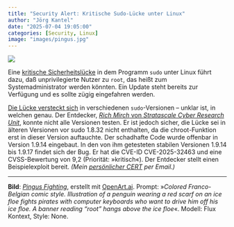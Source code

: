 ```yaml
---
title: "Security Alert: Kritische Sudo-Lücke unter Linux"
author: "Jörg Kantel"
date: "2025-07-04 19:05:00"
categories: [Security, Linux]
image: "images/pingus.jpg"
---
```


[![](images/pingus-b.jpg)](https://www.flickr.com/photos/schockwellenreiter/54633163175/)

Eine [kritische Sicherheitslücke](https://www.golem.de/news/root-zugriff-fuer-alle-kritische-sudo-luecke-gefaehrdet-unzaehlige-linux-systeme-2507-197635.html) in dem Programm `sudo` unter Linux führt dazu, daß unprivilegierte Nutzer zu `root`, das heißt zum Systemadministrator werden könnten. Ein Update steht bereits zur Verfügung und es sollte zügig eingefahren werden.

[Die Lücke versteckt sich](https://www.heise.de/news/chwoot-Kritische-Linux-Luecke-macht-Nutzer-auf-den-meisten-Systemen-zu-Root-10466885.html) in verschiedenen `sudo`-Versionen – unklar ist, in welchen genau. Der Entdecker, [*Rich Mirch* von *Stratascale Cyber Research Unit*](https://www.stratascale.com/vulnerability-alert-CVE-2025-32463-sudo-chroot), konnte nicht alle Versionen testen. Er ist jedoch sicher, die Lücke sei in älteren Versionen vor sudo 1.8.32 nicht enthalten, da die chroot-Funktion erst in dieser Version auftauchte. Der schadhafte Code wurde offenbar in Version 1.9.14 eingebaut. In den von ihm getesteten stabilen Versionen 1.9.14 bis 1.9.17 findet sich der Bug. Er hat die CVE-ID CVE-2025-32463 und eine CVSS-Bewertung von 9,2 (Priorität: »kritisch«). Der Entdecker stellt einen Beispielexploit bereit. *(Mein [persönlicher CERT](https://wwwuser.gwdguser.de/~mreiman1/) per Email.)*

---

**Bild**: *[Pingus Fighting](https://www.flickr.com/photos/schockwellenreiter/54633163175/)*, erstellt mit [OpenArt.ai](https://openart.ai/home). Prompt: »*Colored Franco-Belgian comic style. Illustration of a penguin wearing a red scarf on an ice floe fights pirates with computer keyboards who want to drive him off his ice floe. A banner reading "root" hangs above the ice floe*«. Modell: Flux Kontext, Style: None.

